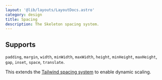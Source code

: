 ```yaml
---
layout: '@lib/layouts/LayoutDocs.astro'
category: design
title: Spacing
description: The Skeleton spacing system.
---
```




## Supports

`padding`, `margin`, `width`, `minWidth`, `maxWidth`, `height`, `minHeight`, `maxHeight`, `gap`, `inset`, `space`, `translate`.

This extends the [Tailwind spacing system](https://tailwindcss.com/docs/customizing-spacing) to enable dynamic scaling.

<Spacing />